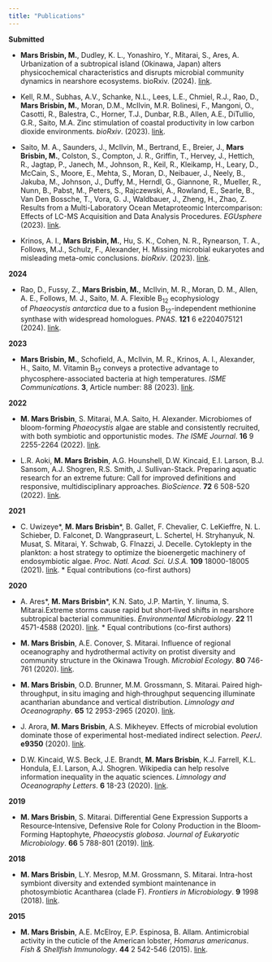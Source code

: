 ```yaml
---
title: "Publications"
---
```


**Submitted**

- **Mars Brisbin, M.**, Dudley, K. L., Yonashiro, Y., Mitarai, S., Ares, A. Urbanization of a subtropical island (Okinawa, Japan) alters physicochemical characteristics and disrupts microbial community dynamics in nearshore ecosystems. bioRxiv. (2024). [link](https://doi.org/10.1101/2024.01.12.575464).

- Kell, R.M., Subhas, A.V., Schanke, N.L., Lees, L.E., Chmiel, R.J., Rao, D., **Mars Brisbin, M.**, Moran, D.M., McIlvin, M.R. Bolinesi, F., Mangoni, O., Casotti, R., Balestra, C., Horner, T.J., Dunbar, R.B., Allen, A.E., DiTullio, G.R., Saito, M.A. Zinc stimulation of coastal productivity in low carbon dioxide environments. *bioRxiv*. (2023). [link]( https://doi.org/10.1101/2023.11.05.565706).

- Saito, M. A., Saunders, J., McIlvin, M., Bertrand, E., Breier, J., **Mars Brisbin, M.**, Colston, S., Compton, J. R., Griffin, T., Hervey, J., Hettich, R., Jagtap, P., Janech, M., Johnson, R., Keil, R., Kleikamp, H., Leary, D., McCain, S., Moore, E., Mehta, S., Moran, D., Neibauer, J., Neely, B., Jakuba, M., Johnson, J., Duffy, M., Herndl, G., Giannone, R., Mueller, R., Nunn, B., Pabst, M., Peters, S., Rajczewski, A., Rowland, E., Searle, B., Van Den Bossche, T., Vora, G. J., Waldbauer, J., Zheng, H., Zhao, Z.  Results from a Multi-Laboratory Ocean Metaproteomic Intercomparison: Effects of LC-MS Acquisition and Data Analysis Procedures. *EGUsphere* (2023). [link](https://doi.org/10.5194/egusphere-2023-3148).

- Krinos, A. I., **Mars Brisbin, M.**, Hu, S. K., Cohen, N. R., Rynearson, T. A., Follows, M.J., Schulz, F., Alexander, H. Missing microbial eukaryotes and misleading meta-omic conclusions. *bioRxiv*. (2023). [link](https://doi.org/10.1101/2023.07.30.551153).


**2024**

- Rao, D., Fussy, Z., **Mars Brisbin, M.**, McIlvin, M. R., Moran, D. M., Allen, A. E., Follows, M. J., Saito, M. A. Flexible B~12~ ecophysiology of *Phaeocystis antarctica* due to a fusion B~12~-independent methionine synthase with widespread homologues. *PNAS*. **121** 6 e2204075121 (2024). [link](https://doi.org/10.1073/pnas.2204075121).

**2023**

- **Mars Brisbin, M.**, Schofield, A., McIlvin, M. R., Krinos, A. I., Alexander, H., Saito, M. Vitamin B~12~ conveys a protective advantage to phycosphere-associated bacteria at high temperatures. *ISME Communications*.  **3**, Article number: 88 (2023). [link](https://doi.org/10.1038/s43705-023-00298-6). 

**2022**

- **M. Mars Brisbin**, S. Mitarai, M.A. Saito, H. Alexander. Microbiomes of bloom-forming *Phaeocystis* algae are stable and consistently recruited, with both symbiotic and opportunistic modes. *The ISME Journal*. **16** 9 2255-2264 (2022). [link](https://www.nature.com/articles/s41396-022-01263-2).

- L.R. Aoki, **M. Mars Brisbin**, A.G. Hounshell, D.W. Kincaid, E.I. Larson, B.J. Sansom, A.J. Shogren, R.S. Smith, J. Sullivan-Stack. Preparing aquatic research for an extreme future: Call for improved definitions and responsive, multidisciplinary approaches. *BioScience*. **72** 6 508-520 (2022). [link](https://academic.oup.com/bioscience/article/72/6/508/6573842).

**2021**

- C. Uwizeye\*, **M. Mars Brisbin**\*, B. Gallet, F. Chevalier, C. LeKieffre, N. L. Schieber, D. Falconet, D. Wangpraseurt, L. Schertel, H. Stryhanyuk, N. Musat, S. Mitarai, Y. Schwab, G. FInazzi, J. Decelle. Cytoklepty in the plankton: a host strategy to optimize the bioenergetic machinery of endosymbiotic algae. *Proc. Natl. Acad. Sci. U.S.A.* **109** 18000-18005 (2021). [link](https://www.pnas.org/doi/full/10.1073/pnas.2025252118).  *\ Equal contributions (co-first authors)

**2020**

- A. Ares\*, **M. Mars Brisbin**\*, K.N. Sato, J.P. Martín, Y. Iinuma, S. Mitarai.Extreme storms cause rapid but short‐lived shifts in nearshore subtropical bacterial communities.
*Environmental Microbiology*. **22** 11 4571-4588 (2020). [link](https://ami-journals.onlinelibrary.wiley.com/doi/abs/10.1111/1462-2920.15178). *\ Equal contributions (co-first authors)

- **M. Mars Brisbin**, A.E. Conover, S. Mitarai. Influence of regional oceanography and hydrothermal activity on protist diversity and community structure in the Okinawa Trough. *Microbial Ecology*. **80** 746-761 (2020). [link](https://link.springer.com/article/10.1007/s00248-020-01583-w).

- **M. Mars Brisbin**, O.D. Brunner, M.M. Grossmann, S. Mitarai. Paired high‐throughput, in situ imaging and high‐throughput sequencing illuminate acantharian abundance and vertical distribution. *Limnology and Oceanography*. **65** 12 2953-2965 (2020). [link](https://aslopubs.onlinelibrary.wiley.com/doi/full/10.1002/lno.11567).

- J. Arora, **M. Mars Brisbin**, A.S. Mikheyev. Effects of microbial evolution dominate those of experimental host-mediated indirect selection. *PeerJ*. **e9350** (2020). [link](https://peerj.com/articles/9350/).

- D.W. Kincaid, W.S. Beck, J.E. Brandt, **M. Mars Brisbin**, K.J. Farrell, K.L. Hondula, E.I. Larson, A.J. Shogren. Wikipedia can help resolve information inequality in the aquatic sciences. *Limnology and Oceanography Letters*. **6** 18-23 (2020). [link](https://aslopubs.onlinelibrary.wiley.com/doi/pdf/10.1002/lol2.10168).

**2019**

- **M. Mars Brisbin**, S. Mitarai. Differential Gene Expression Supports a Resource‐Intensive, Defensive Role for Colony Production in the Bloom‐Forming Haptophyte, *Phaeocystis globosa*. *Journal of Eukaryotic Microbiology*. **66** 5 788-801 (2019). [link](https://onlinelibrary.wiley.com/doi/full/10.1111/jeu.12727).

**2018**

- **M. Mars Brisbin**, L.Y. Mesrop, M.M. Grossmann, S. Mitarai. Intra-host symbiont diversity and extended symbiont maintenance in photosymbiotic Acantharea (clade F). *Frontiers in Microbiology*. **9** 1998 (2018). [link](https://www.frontiersin.org/articles/10.3389/fmicb.2018.01998/full).

**2015**

- **M. Mars Brisbin**, A.E. McElroy, E.P. Espinosa, B. Allam. Antimicrobial activity in the cuticle of the American lobster, *Homarus americanus*. *Fish & Shellfish Immunology*. **44** 2 542-546 (2015). [link](https://www.sciencedirect.com/science/article/abs/pii/S1050464815001084).